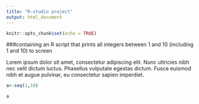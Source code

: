 ---
title: "R-studio project"
output: html_document
---

```{r setup, include=FALSE}
knitr::opts_chunk$set(echo = TRUE)
```

###containing an R script that prints all integers between 1 and 10 (including 1 and 10) to screen


Lorem ipsum dolor sit amet, consectetur adipiscing elit. Nunc ultricies nibh nec velit dictum luctus. Phasellus vulputate egestas dictum. Fusce euismod nibh et augue pulvinar, eu consectetur sapien imperdiet.


```{r}
a<-seq(1,10)

a
```

